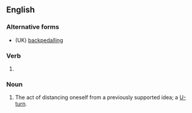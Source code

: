 ==English==

===Alternative forms===
* (UK) [[backpedalling]]

===Verb===
{{head|en|verb form}}

# {{lb|en|US}} {{present participle of|en|backpedal|nocat=1}}

===Noun===
{{en-noun}}

# The act of distancing oneself from a previously supported idea; a [[U-turn]].